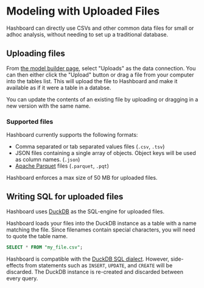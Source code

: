 # Modeling with Uploaded Files

Hashboard can directly use CSVs and other common data files for small or adhoc
analysis, without needing to set up a traditional database.

## Uploading files

From [the model builder page](https://hashboard.com/app/mb),
select "Uploads" as the data connection. You can then either click the "Upload"
button or drag a file from your computer into the tables list. This will upload
the file to Hashboard and make it available as if it were a table in a databse.

You can update the contents of an existing file by uploading or dragging in a
new version with the same name.

### Supported files

Hashboard currently supports the following formats:

- Comma separated or tab separated values files (`.csv`, `.tsv`)
- JSON files containing a single array of objects. Object keys will
  be used as column names. (`.json`)
- [Apache Parquet](https://parquet.apache.org/)
  files (`.parquet`, `.pqt`)

Hashboard enforces a max size of 50 MB for uploaded files.

## Writing SQL for uploaded files

Hashboard uses [DuckDB](https://duckdb.org/) as the SQL-engine for uploaded files.

Hashboard loads your files into the DuckDB instance as a table with a name matching
the file. Since filenames contain special characters, you will need to quote
the table name.

```sql
SELECT * FROM "my_file.csv";
```

Hashboard is compatible with the
[DuckDB SQL dialect](https://duckdb.org/docs/sql/introduction).
However, side-effects from statements such as `INSERT`, `UPDATE`, and `CREATE`
will be discarded. The DuckDB instance is re-created and discarded between
every query.

